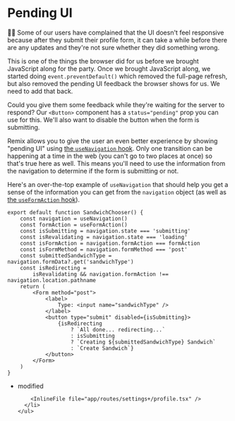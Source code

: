 # Pending UI

👨‍💼 Some of our users have complained that the UI doesn't feel responsive because
after they submit their profile form, it can take a while before there are any
updates and they're not sure whether they did something wrong.

This is one of the things the browser did for us before we brought JavaScript
along for the party. Once we brought JavaScript along, we started doing
`event.preventDefault()` which removed the full-page refresh, but also removed
the pending UI feedback the browser shows for us. We need to add that back.

Could you give them some feedback while they're waiting for the server to
respond? Our `<Button>` component has a `status="pending"` prop you can use for
this. We'll also want to disable the button when the form is submitting.

Remix allows you to give the user an even better experience by showing "pending
UI" using
[the `useNavigation` hook](https://remix.run/docs/en/main/hooks/use-navigation).
Only one transition can be happening at a time in the web (you can't go to two
places at once) so that's true here as well. This means you'll need to use the
information from the navigation to determine if the form is submitting or not.

Here's an over-the-top example of `useNavigation` that should help you get a
sense of the information you can get from the `navigation` object (as well as
[the `useFormAction` hook](https://remix.run/docs/en/main/hooks/use-form-action)).

```tsx filename=app/routes/sandwiches.chooser.tsx
export default function SandwichChooser() {
	const navigation = useNavigation()
	const formAction = useFormAction()
	const isSubmitting = navigation.state === 'submitting'
	const isRevalidating = navigation.state === 'loading'
	const isFormAction = navigation.formAction === formAction
	const isFormMethod = navigation.formMethod === 'post'
	const submittedSandwichType = navigation.formData?.get('sandwichType')
	const isRedirecting =
		isRevalidating && navigation.formAction !== navigation.location.pathname
	return (
		<Form method="post">
			<label>
				Type: <input name="sandwichType" />
			</label>
			<button type="submit" disabled={isSubmitting}>
				{isRedirecting
					? `All done... redirecting...`
					: isSubmitting
					? `Creating ${submittedSandwichType} Sandwich`
					: `Create Sandwich`}
			</button>
		</Form>
	)
}
```

<TouchedFiles>
  <div id="files">
    <ul>
      <li data-state="modified">
        <span>modified</span>

        <InlineFile file="app/routes/settings+/profile.tsx" />
      </li>
    </ul>

  </div>
</TouchedFiles>
